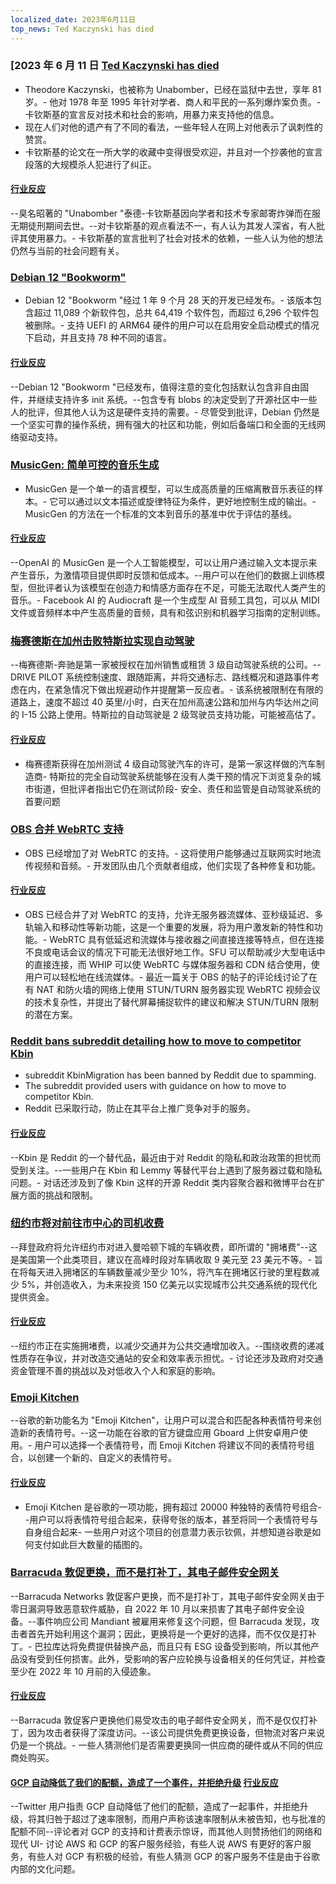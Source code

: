 ```yaml
---
localized_date: 2023年6月11日
top_news: Ted Kaczynski has died
---
```




<CallToAction />

<Steps>

### [2023 年 6 月 11 日 [Ted Kaczynski has died](https://www.nytimes.com/2023/06/10/us/ted-kaczynski-dead.html)

- Theodore Kaczynski，也被称为 Unabomber，已经在监狱中去世，享年 81 岁。- 他对 1978 年至 1995 年针对学者、商人和平民的一系列爆炸案负责。- 卡钦斯基的宣言反对技术和社会的影响，用暴力来支持他的信息。
- 现在人们对他的遗产有了不同的看法，一些年轻人在网上对他表示了讽刺性的赞赏。
- 卡钦斯基的论文在一所大学的收藏中变得很受欢迎，并且对一个抄袭他的宣言段落的大规模杀人犯进行了纠正。

#### [行业反应](http://news.ycombinator.com/item?id=36272409)

--臭名昭著的 "Unabomber "泰德-卡钦斯基因向学者和技术专家邮寄炸弹而在服无期徒刑期间去世。--对卡钦斯基的观点看法不一，有人认为其发人深省，有人批评其使用暴力。- 卡钦斯基的宣言批判了社会对技术的依赖，一些人认为他的想法仍然与当前的社会问题有关。

### [Debian 12 "Bookworm"](https://www.debian.org/News/2023/20230610)

- Debian 12 "Bookworm "经过 1 年 9 个月 28 天的开发已经发布。- 该版本包含超过 11,089 个新软件包，总共 64,419 个软件包，而超过 6,296 个软件包被删除。- 支持 UEFI 的 ARM64 硬件的用户可以在启用安全启动模式的情况下启动，并且支持 78 种不同的语言。

#### [行业反应](http://news.ycombinator.com/item?id=36269934)

--Debian 12 "Bookworm "已经发布，值得注意的变化包括默认包含非自由固件，并继续支持许多 init 系统。--包含专有 blobs 的决定受到了开源社区中一些人的批评，但其他人认为这是硬件支持的需要。- 尽管受到批评，Debian 仍然是一个坚实可靠的操作系统，拥有强大的社区和功能，例如后备端口和全面的无线网络驱动支持。

### [MusicGen: 简单可控的音乐生成](https://ai.honu.io/papers/musicgen/)

- MusicGen 是一个单一的语言模型，可以生成高质量的压缩离散音乐表征的样本。- 它可以通过以文本描述或旋律特征为条件，更好地控制生成的输出。- MusicGen 的方法在一个标准的文本到音乐的基准中优于评估的基线。

#### [行业反应](http://news.ycombinator.com/item?id=36271926)

--OpenAI 的 MusicGen 是一个人工智能模型，可以让用户通过输入文本提示来产生音乐，为激情项目提供即时反馈和低成本。--用户可以在他们的数据上训练模型，但批评者认为该模型在创造力和情感方面存在不足，可能无法取代人类产生的音乐。- Facebook AI 的 Audiocraft 是一个生成型 AI 音频工具包，可以从 MIDI 文件或音频样本中产生高质量的音频，具有和弦识别和机器学习指南的定制训练。

### [梅赛德斯在加州击败特斯拉实现自动驾驶](https://www.theregister.com/2023/06/09/mercedes_california_tesla/)

--梅赛德斯-奔驰是第一家被授权在加州销售或租赁 3 级自动驾驶系统的公司。--DRIVE PILOT 系统控制速度、跟随距离，并将交通标志、路线概况和道路事件考虑在内，在紧急情况下做出规避动作并提醒第一反应者。- 该系统被限制在有限的道路上，速度不超过 40 英里/小时，白天在加州高速公路和加州与内华达州之间的 I-15 公路上使用。特斯拉的自动驾驶是 2 级驾驶员支持功能，可能被高估了。

#### [行业反应](http://news.ycombinator.com/item?id=36270413)

- 梅赛德斯获得在加州测试 4 级自动驾驶汽车的许可，是第一家这样做的汽车制造商- 特斯拉的完全自动驾驶系统能够在没有人类干预的情况下浏览复杂的城市街道，但批评者指出它仍在测试阶段- 安全、责任和监管是自动驾驶系统的首要问题

### [OBS 合并 WebRTC 支持](https://github.com/obsproject/obs-studio/commit/851a8c216e14617fb523951839f3bdb240e85141)

- OBS 已经增加了对 WebRTC 的支持。- 这将使用户能够通过互联网实时地流传视频和音频。- 开发团队由几个贡献者组成，他们实现了各种修复和功能。

#### [行业反应](http://news.ycombinator.com/item?id=36273075)

- OBS 已经合并了对 WebRTC 的支持，允许无服务器流媒体、亚秒级延迟、多轨输入和移动性等新功能，这是一个重要的发展，将为用户激发新的特性和功能。- WebRTC 具有低延迟和流媒体与接收器之间直接连接等特点，但在连接不良或电话会议的情况下可能无法很好地工作。SFU 可以帮助减少大型电话中的直接连接，而 WHIP 可以使 WebRTC 与媒体服务器和 CDN 结合使用，使用户可以轻松地在线流媒体。- 最近一篇关于 OBS 的帖子的评论线讨论了在有 NAT 和防火墙的网络上使用 STUN/TURN 服务器实现 WebRTC 视频会议的技术复杂性，并提出了替代屏幕捕捉软件的建议和解决 STUN/TURN 限制的潜在方案。

### [Reddit bans subreddit detailing how to move to competitor Kbin](https://old.reddit.com/r/KbinMigration)

- subreddit KbinMigration has been banned by Reddit due to spamming.
- The subreddit provided users with guidance on how to move to competitor Kbin.
- Reddit 已采取行动，防止在其平台上推广竞争对手的服务。

#### [行业反应](http://news.ycombinator.com/item?id=36268458)

--Kbin 是 Reddit 的一个替代品，最近由于对 Reddit 的隐私和政治政策的担忧而受到关注。--一些用户在 Kbin 和 Lemmy 等替代平台上遇到了服务器过载和隐私问题。- 对话还涉及到了像 Kbin 这样的开源 Reddit 类内容聚合器和微博平台在扩展方面的挑战和限制。

### [纽约市将对前往市中心的司机收费](https://www.cnn.com/2023/06/10/business/congestion-pricing-new-york-city-transportation/index.html)

--拜登政府将允许纽约市对进入曼哈顿下城的车辆收费，即所谓的 "拥堵费"--这是美国第一个此类项目，建议在高峰时段对车辆收取 9 美元至 23 美元不等。- 旨在将每天进入拥堵区的车辆数量减少至少 10%，将汽车在拥堵区行驶的里程数减少 5%，并创造收入，为未来投资 150 亿美元以实现城市公共交通系统的现代化提供资金。

#### [行业反应](http://news.ycombinator.com/item?id=36270597)

--纽约市正在实施拥堵费，以减少交通并为公共交通增加收入。--围绕收费的递减性质存在争议，并对改造交通站的安全和效率表示担忧。- 讨论还涉及政府对交通资金管理不善的挑战以及对低收入个人和家庭的影响。

### [Emoji Kitchen](https://emojikitchen.dev/)

--谷歌的新功能名为 "Emoji Kitchen"，让用户可以混合和匹配各种表情符号来创造新的表情符号。--这一功能在谷歌的官方键盘应用 Gboard 上供安卓用户使用。- 用户可以选择一个表情符号，而 Emoji Kitchen 将建议不同的表情符号组合，以创建一个新的、自定义的表情符号。

#### [行业反应](http://news.ycombinator.com/item?id=36267382)

- Emoji Kitchen 是谷歌的一项功能，拥有超过 20000 种独特的表情符号组合--用户可以将表情符号组合起来，获得夸张的版本，甚至将同一个表情符号与自身组合起来- 一些用户对这个项目的创意潜力表示钦佩，并想知道谷歌是如何支付如此巨大数量的插图的。

### [Barracuda 敦促更换，而不是打补丁，其电子邮件安全网关](https://krebsonsecurity.com/2023/06/barracuda-urges-replacing-not-patching-its-email-security-gateways/)

--Barracuda Networks 敦促客户更换，而不是打补丁，其电子邮件安全网关由于零日漏洞导致恶意软件威胁，自 2022 年 10 月以来损害了其电子邮件安全设备。--事件响应公司 Mandiant 被雇用来修复这个问题，但 Barracuda 发现，攻击者首先开始利用这个漏洞；因此，更换将是一个更好的选择，而不仅仅是打补丁。- 巴拉库达将免费提供替换产品，而且只有 ESG 设备受到影响，所以其他产品没有受到任何损害。此外，受影响的客户应轮换与设备相关的任何凭证，并检查至少在 2022 年 10 月前的入侵迹象。

#### [行业反应](http://news.ycombinator.com/item?id=36274525)

--Barracuda 敦促客户更换他们易受攻击的电子邮件安全网关，而不是仅仅打补丁，因为攻击者获得了深度访问。--该公司提供免费更换设备，但物流对客户来说仍是一个挑战。- 一些人猜测他们是否需要更换同一供应商的硬件或从不同的供应商处购买。

#### [GCP 自动降低了我们的配额，造成了一个事件，并拒绝升级](https://twitter.com/JustJake/status/1667478906591666176) [行业反应](http://news.ycombinator.com/item?id=36272747)

--Twitter 用户指责 GCP 自动降低了他们的配额，造成了一起事件，并拒绝升级，将其归咎于超过了速率限制，而用户声称该速率限制从未被告知，也与批准的配额不同--评论者对 GCP 的支持和计费表示惊讶，而其他人则赞扬他们的网络和现代 UI- 讨论 AWS 和 GCP 的客户服务经验，有些人说 AWS 有更好的客户服务，有些人对 GCP 有积极的经验，有些人猜测 GCP 的客户服务不佳是由于谷歌内部的文化问题。

</Steps>
